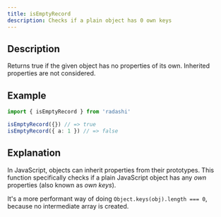 ```yaml
---
title: isEmptyRecord
description: Checks if a plain object has 0 own keys
---
```


## Description

Returns true if the given object has no properties of its own. Inherited properties are not considered.

## Example

```ts
import { isEmptyRecord } from 'radashi'

isEmptyRecord({}) // => true
isEmptyRecord({ a: 1 }) // => false
```

## Explanation

In JavaScript, objects can inherit properties from their prototypes. This function specifically checks if a plain JavaScript object has any _own_ properties (also known as _own keys_).

It's a more performant way of doing `Object.keys(obj).length === 0`, because no intermediate array is created.
